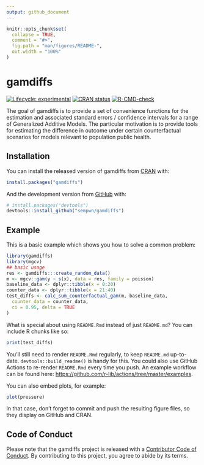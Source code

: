```yaml
---
output: github_document
---
```


<!-- README.md is generated from README.Rmd. Please edit that file -->

```r
knitr::opts_chunk$set(
  collapse = TRUE,
  comment = "#>",
  fig.path = "man/figures/README-",
  out.width = "100%"
)
```

# gamdiffs

<!-- badges: start -->
[![Lifecycle: experimental](https://img.shields.io/badge/lifecycle-experimental-orange.svg)](https://lifecycle.r-lib.org/articles/stages.html#experimental)
[![CRAN status](https://www.r-pkg.org/badges/version/gamdiffs)](https://CRAN.R-project.org/package=gamdiffs)
[![R-CMD-check](https://github.com/sempwn/gamdiffs/workflows/R-CMD-check/badge.svg)](https://github.com/sempwn/gamdiffs/actions)
<!-- badges: end -->

The goal of gamdiffs is to provide a set of convenience functions for the estimation
and associated standard errors / confidence intervals for a range of Generalized
Additive Models. The particular motivation is to provide tools for estimating the 
difference in outcome under certain counterfactual scenarios for models relevant
to population public health.

## Installation

You can install the released version of gamdiffs from [CRAN](https://CRAN.R-project.org) with:

``` r
install.packages("gamdiffs")
```

And the development version from [GitHub](https://github.com/) with:

``` r
# install.packages("devtools")
devtools::install_github("sempwn/gamdiffs")
```
## Example

This is a basic example which shows you how to solve a common problem:

```r
library(gamdiffs)
library(mgcv)
## basic usage
res <- gamdiffs:::create_random_data()
m <- mgcv::gam(y ~ s(x), data = res, family = poisson)
baseline_data <- dplyr::tibble(x = 0:20)
counter_data <- dplyr::tibble(x = 21:40)
test_diffs <- calc_sum_counterfactual_gam(m, baseline_data,
  counter_data = counter_data,
  ci = 0.95, delta = TRUE
)
```

What is special about using `README.Rmd` instead of just `README.md`? You can include R chunks like so:

```r
print(test_diffs)
```

You'll still need to render `README.Rmd` regularly, to keep `README.md` up-to-date. `devtools::build_readme()` is handy for this. You could also use GitHub Actions to re-render `README.Rmd` every time you push. An example workflow can be found here: <https://github.com/r-lib/actions/tree/master/examples>.

You can also embed plots, for example:

```r
plot(pressure)
```

In that case, don't forget to commit and push the resulting figure files, so they display on GitHub and CRAN.

## Code of Conduct
  
  Please note that the gamdiffs project is released with a [Contributor Code of Conduct](https://contributor-covenant.org/version/2/0/CODE_OF_CONDUCT.html). By contributing to this project, you agree to abide by its terms.
